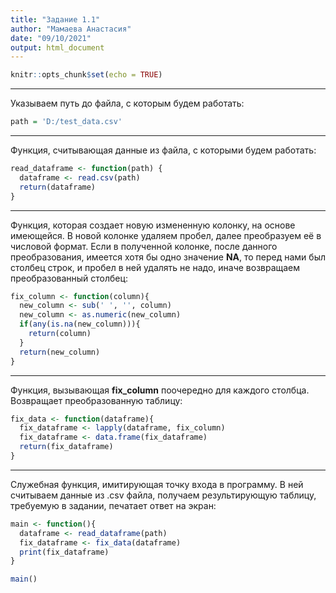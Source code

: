---
title: "Задание 1.1"
author: "Мамаева Анастасия"
date: "09/10/2021"
output: html_document
---

```{r setup, include=FALSE}
knitr::opts_chunk$set(echo = TRUE)
```
***
Указываем путь до файла, с которым будем работать:
```{r warning=FALSE}
path = 'D:/test_data.csv'
```
***
Функция, считывающая данные из файла, с которыми будем работать:
```{r warning=FALSE}
read_dataframe <- function(path) {
  dataframe <- read.csv(path)
  return(dataframe)
}
```
***
Функция, которая создает новую измененную колонку, на основе имеющейся. В новой колонке удаляем пробел, далее преобразуем её в числовой формат. Если в полученной колонке, после данного преобразования, имеется хотя бы одно значение **NA**, то перед нами был столбец строк, и пробел в ней удалять не надо, иначе возвращаем преобразованный столбец:
```{r warning=FALSE}
fix_column <- function(column){
  new_column <- sub(' ', '', column)
  new_column <- as.numeric(new_column)
  if(any(is.na(new_column))){
    return(column)
  }
  return(new_column)
}
```
***
Функция, вызывающая **fix_column** поочередно для каждого столбца. Возвращает преобразованную таблицу:
```{r warning=FALSE}
fix_data <- function(dataframe){
  fix_dataframe <- lapply(dataframe, fix_column)
  fix_dataframe <- data.frame(fix_dataframe)
  return(fix_dataframe)
}
```
***
Служебная функция, имитирующая точку входа в программу. В ней считываем данные из .csv файла, получаем результирующую таблицу, требуемую в задании, печатает ответ на экран:
```{r warning=FALSE}
main <- function(){
  dataframe <- read_dataframe(path)
  fix_dataframe <- fix_data(dataframe)
  print(fix_dataframe)
}

main()
```
